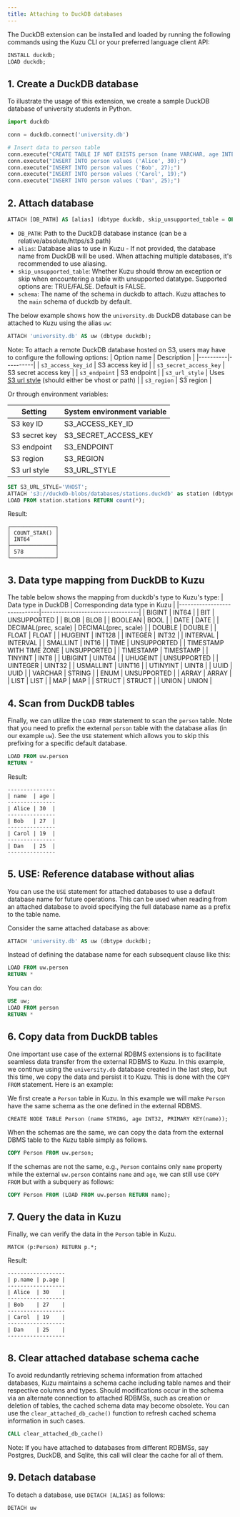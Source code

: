 ```yaml
---
title: Attaching to DuckDB databases
---
```


The DuckDB extension can be installed and loaded by running the following commands using the Kuzu CLI
or your preferred language client API:

```sql
INSTALL duckdb;
LOAD duckdb;
```

##  1. Create a DuckDB database

To illustrate the usage of this extension, we create a sample DuckDB database of university
students in Python.

```py
import duckdb

conn = duckdb.connect('university.db')

# Insert data to person table
conn.execute("CREATE TABLE IF NOT EXISTS person (name VARCHAR, age INTEGER);")
conn.execute("INSERT INTO person values ('Alice', 30);")
conn.execute("INSERT INTO person values ('Bob', 27);")
conn.execute("INSERT INTO person values ('Carol', 19);")
conn.execute("INSERT INTO person values ('Dan', 25);")
```

##  2. Attach database

```sql
ATTACH [DB_PATH] AS [alias] (dbtype duckdb, skip_unsupported_table = OPTION, schema = SCHEMA_NAME)
```

- `DB_PATH`: Path to the DuckDB database instance (can be a relative/absolute/https/s3 path)
- `alias`: Database alias to use in Kuzu - If not provided, the database name from DuckDB will be used.
  When attaching multiple databases, it's recommended to use aliasing.
- `skip_unsupported_table`: Whether Kuzu should throw an exception or skip when encountering a table with unsupported datatype. 
   Supported options are: TRUE/FALSE. Default is FALSE.
- `schema`: The name of the schema in duckdb to attach. Kuzu attaches to the `main` schema of duckdb by default.

The below example shows how the `university.db` DuckDB database can be attached to Kuzu using
the alias `uw`:

```sql
ATTACH 'university.db' AS uw (dbtype duckdb);
```

Note: To attach a remote DuckDB database hosted on S3, users may have to configure the following options:
| Option name | Description |
|----------|----------|
| `s3_access_key_id` | S3 access key id |
| `s3_secret_access_key` | S3 secret access key |
| `s3_endpoint` | S3 endpoint |
| `s3_url_style` | Uses [S3 url style](https://docs.aws.amazon.com/AmazonS3/latest/userguide/VirtualHosting.html) (should either be vhost or path) |
| `s3_region` | S3 region |

Or through environment variables:

| Setting | System environment variable |
|----------|----------|
| S3 key ID | S3_ACCESS_KEY_ID |
| S3 secret key | S3_SECRET_ACCESS_KEY |
| S3 endpoint | S3_ENDPOINT |
| S3 region | S3_REGION |
| S3 url style | S3_URL_STYLE |

```sql
SET S3_URL_STYLE='VHOST';
ATTACH 's3://duckdb-blobs/databases/stations.duckdb' as station (dbtype duckdb);
LOAD FROM station.stations RETURN count(*);
```

Result:
```
┌──────────────┐
│ COUNT_STAR() │
│ INT64        │
├──────────────┤
│ 578          │
└──────────────┘
```

##  3. Data type mapping from DuckDB to Kuzu

The table below shows the mapping from duckdb's type to Kuzu's type:
| Data type in DuckDB         | Corresponding data type in Kuzu |
|-----------------------------|----------------------------------|
| BIGINT                     | INT64                           |
| BIT                        | UNSUPPORTED                          |
| BLOB                       | BLOB                                 |
| BOOLEAN                    | BOOL                                 |
| DATE                       | DATE                                 |
| DECIMAL(prec, scale)       | DECIMAL(prec, scale)             |
| DOUBLE                     | DOUBLE                                 |
| FLOAT                      | FLOAT                                 |
| HUGEINT                    | INT128                                 |
| INTEGER                    | INT32                                 |
| INTERVAL                   | INTERVAL                                 |
| SMALLINT                   | INT16                                 |
| TIME                       | UNSUPPORTED                      |
| TIMESTAMP WITH TIME ZONE   | UNSUPPORTED                                 |
| TIMESTAMP                  | TIMESTAMP                                 |
| TINYINT                    | INT8                                 |
| UBIGINT                    | UINT64                                 |
| UHUGEINT                   | UNSUPPORTED                                 |
| UINTEGER                   | UINT32                                 |
| USMALLINT                  | UINT16                                 |
| UTINYINT                   | UINT8                                 |
| UUID                       | UUID                                 |
| VARCHAR                    | STRING                                 |
| ENUM                       | UNSUPPORTED                                 |
| ARRAY                      | ARRAY                                 |
| LIST                       | LIST                                 |
| MAP                       | MAP                                 |
| STRUCT                       | STRUCT                                 |
| UNION                       | UNION                                 |

##  4. Scan from DuckDB tables

Finally, we can utilize the `LOAD FROM` statement to scan the `person` table. Note that you need to prefix the 
external `person` table with the database alias (in our example `uw`). See the `USE` statement which allows you to
skip this prefixing for a specific default database.

```sql
LOAD FROM uw.person
RETURN *
```

Result:

```
---------------
| name  | age |
---------------
| Alice | 30  |
---------------
| Bob   | 27  |
---------------
| Carol | 19  |
---------------
| Dan   | 25  |
---------------
```

##  5. USE: Reference database without alias

You can use the `USE` statement for attached databases to use a default database name for future operations.
This can be used when reading from an attached database to avoid specifying the full database name
as a prefix to the table name.

Consider the same attached database as above:

```sql
ATTACH 'university.db' AS uw (dbtype duckdb);
```

Instead of defining the database name for each subsequent clause like this:

```sql
LOAD FROM uw.person
RETURN *
```

You can do:

```sql
USE uw;
LOAD FROM person
RETURN *
```

##  6. Copy data from DuckDB tables

One important use case of the external RDBMS extensions is to facilitate seamless data transfer from the external RDBMS to Kuzu.
In this example, we continue using the `university.db` database created in the last step, but this time,
we copy the data and persist it to Kuzu. This is done with the `COPY FROM` statement. Here is an example:

We first create a `Person` table in Kuzu. In this example we will make `Person` have the same schema as the one defined in the external RDBMS.

```cypher
CREATE NODE TABLE Person (name STRING, age INT32, PRIMARY KEY(name));
```

When the schemas are the same, we can copy the data from the external DBMS table to the Kuzu table simply as follows.

```sql
COPY Person FROM uw.person;
```
If the schemas are not the same, e.g., `Person` contains only `name` property while the external `uw.person` contains
`name` and `age`, we can still use `COPY FROM` but with a subquery as follows:
```sql
COPY Person FROM (LOAD FROM uw.person RETURN name);
```

##  7. Query the data in Kuzu

Finally, we can verify the data in the `Person` table in Kuzu.

```cypher
MATCH (p:Person) RETURN p.*;
```

Result:
```
------------------
| p.name | p.age |
------------------
| Alice  | 30    |
------------------
| Bob    | 27    |
------------------
| Carol  | 19    |
------------------
| Dan    | 25    |
------------------
```

##  8. Clear attached database schema cache

To avoid redundantly retrieving schema information from attached databases, Kuzu maintains a schema cache
including table names and their respective columns and types. Should modifications occur in the schema
via an alternate connection to attached RDBMSs, such as creation or deletion of tables, the cached
schema data may become obsolete. You can use the `clear_attached_db_cache()` function to refresh cached
schema information in such cases.

```sql
CALL clear_attached_db_cache()
```
Note: If you have attached to databases from different
RDBMSs, say Postgres, DuckDB, and Sqlite, this call will clear the cache for all of them.

##  9. Detach database

To detach a database, use `DETACH [ALIAS]` as follows:

```
DETACH uw
```
